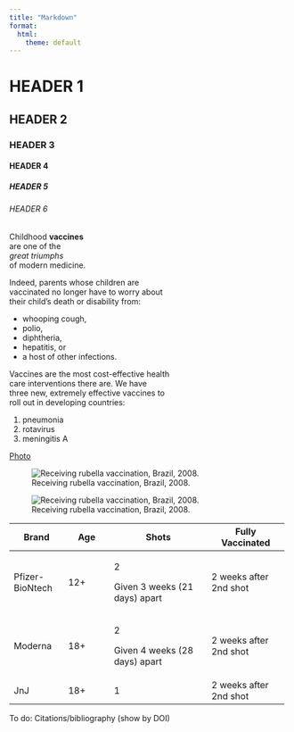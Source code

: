 ```yaml
---
title: "Markdown"
format:
  html:
    theme: default
---
```


# HEADER 1

## HEADER 2

### HEADER 3

#### HEADER 4

##### HEADER 5

###### HEADER 6

Childhood **vaccines**\
are one of the\
*great triumphs*\
of modern medicine.

Indeed, parents whose children are\
vaccinated no longer have to worry about\
their child's death or disability from:

-   whooping cough,
-   polio,
-   diphtheria,
-   hepatitis, or
-   a host of other infections.

Vaccines are the most cost-effective health\
care interventions there are. We have\
three new, extremely effective vaccines to\
roll out in developing countries:

1.  pneumonia
2.  rotavirus
3.  meningitis A

[Photo](https://en.wikipedia.org/wiki/Vaccine)

![Receiving rubella vaccination, Brazil, 2008.](http://bit.ly/VaccineBySandraRugio)

![Receiving rubella vaccination, Brazil, 2008.](http://bit.ly/VaccineBySandraRugio){fig-alt="Receiving rubella vaccination, Brazil, 2008."}

+-----------------+--------------+-------------------------------+------------------------+
| **Brand**       | **Age**      | **Shots**                     | **Fully Vaccinated**   |
+=================+==============+===============================+========================+
| Pfizer-BioNtech | 12+          | 2                             | 2 weeks after 2nd shot |
|                 |              |                               |                        |
|                 |              | Given 3 weeks (21 days) apart |                        |
+-----------------+--------------+-------------------------------+------------------------+
| Moderna         | 18+          | 2                             | 2 weeks after 2nd shot |
|                 |              |                               |                        |
|                 |              | Given 4 weeks (28 days) apart |                        |
+-----------------+--------------+-------------------------------+------------------------+
| JnJ             | 18+          | 1                             | 2 weeks after 2nd shot |
+-----------------+--------------+-------------------------------+------------------------+

To do: Citations/bibliography (show by DOI)
